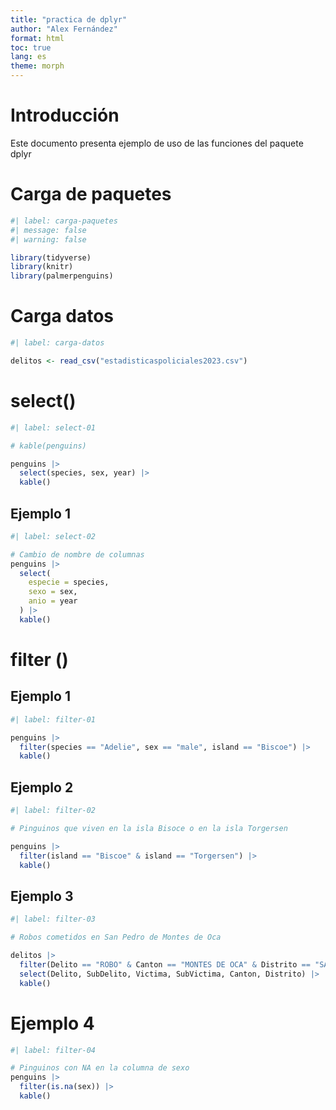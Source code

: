 ---
title: "practica de dplyr"
author: "Alex Fernández"
format: html
toc: true
lang: es
theme: morph
---

# Introducción
Este documento presenta ejemplo de uso de las funciones del paquete dplyr

# Carga de paquetes

```{r}
#| label: carga-paquetes
#| message: false
#| warning: false

library(tidyverse)
library(knitr)
library(palmerpenguins)
```

# Carga datos

```{r}
#| label: carga-datos

delitos <- read_csv("estadisticaspoliciales2023.csv")
```

# select()

```{r}
#| label: select-01

# kable(penguins)

penguins |>
  select(species, sex, year) |>
  kable()
```

## Ejemplo 1

```{r}
#| label: select-02

# Cambio de nombre de columnas
penguins |>
  select(
    especie = species,
    sexo = sex,
    anio = year
  ) |>
  kable()
```

# filter ()

## Ejemplo 1

```{r}
#| label: filter-01

penguins |>
  filter(species == "Adelie", sex == "male", island == "Biscoe") |>
  kable()
```

## Ejemplo 2

```{r}
#| label: filter-02

# Pinguinos que viven en la isla Bisoce o en la isla Torgersen

penguins |>
  filter(island == "Biscoe" & island == "Torgersen") |> 
  kable()
```

## Ejemplo 3

```{r}
#| label: filter-03

# Robos cometidos en San Pedro de Montes de Oca

delitos |>
  filter(Delito == "ROBO" & Canton == "MONTES DE OCA" & Distrito == "SAN PEDRO") |>
  select(Delito, SubDelito, Victima, SubVictima, Canton, Distrito) |>
  kable()

```

# Ejemplo 4

```{r}
#| label: filter-04

# Pinguinos con NA en la columna de sexo
penguins |>
  filter(is.na(sex)) |>
  kable()
```

